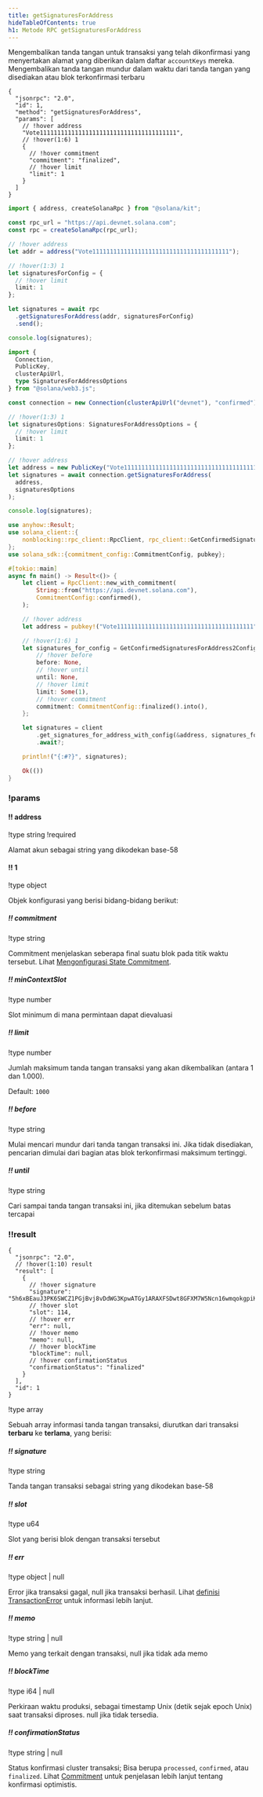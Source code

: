 ```yaml
---
title: getSignaturesForAddress
hideTableOfContents: true
h1: Metode RPC getSignaturesForAddress
---
```


Mengembalikan tanda tangan untuk transaksi yang telah dikonfirmasi yang
menyertakan alamat yang diberikan dalam daftar `accountKeys` mereka.
Mengembalikan tanda tangan mundur dalam waktu dari tanda tangan yang disediakan
atau blok terkonfirmasi terbaru

<APIMethod>

```jsonc !!request curl
{
  "jsonrpc": "2.0",
  "id": 1,
  "method": "getSignaturesForAddress",
  "params": [
    // !hover address
    "Vote111111111111111111111111111111111111111",
    // !hover(1:6) 1
    {
      // !hover commitment
      "commitment": "finalized",
      // !hover limit
      "limit": 1
    }
  ]
}
```

```ts !!request title="Kit"
import { address, createSolanaRpc } from "@solana/kit";

const rpc_url = "https://api.devnet.solana.com";
const rpc = createSolanaRpc(rpc_url);

// !hover address
let addr = address("Vote111111111111111111111111111111111111111");

// !hover(1:3) 1
let signaturesForConfig = {
  // !hover limit
  limit: 1
};

let signatures = await rpc
  .getSignaturesForAddress(addr, signaturesForConfig)
  .send();

console.log(signatures);
```

```ts !!request title="web3.js"
import {
  Connection,
  PublicKey,
  clusterApiUrl,
  type SignaturesForAddressOptions
} from "@solana/web3.js";

const connection = new Connection(clusterApiUrl("devnet"), "confirmed");

// !hover(1:3) 1
let signaturesOptions: SignaturesForAddressOptions = {
  // !hover limit
  limit: 1
};

// !hover address
let address = new PublicKey("Vote111111111111111111111111111111111111111");
let signatures = await connection.getSignaturesForAddress(
  address,
  signaturesOptions
);

console.log(signatures);
```

```rs !!request title="Rust"
use anyhow::Result;
use solana_client::{
    nonblocking::rpc_client::RpcClient, rpc_client::GetConfirmedSignaturesForAddress2Config,
};
use solana_sdk::{commitment_config::CommitmentConfig, pubkey};

#[tokio::main]
async fn main() -> Result<()> {
    let client = RpcClient::new_with_commitment(
        String::from("https://api.devnet.solana.com"),
        CommitmentConfig::confirmed(),
    );

    // !hover address
    let address = pubkey!("Vote111111111111111111111111111111111111111");

    // !hover(1:6) 1
    let signatures_for_config = GetConfirmedSignaturesForAddress2Config {
        // !hover before
        before: None,
        // !hover until
        until: None,
        // !hover limit
        limit: Some(1),
        // !hover commitment
        commitment: CommitmentConfig::finalized().into(),
    };

    let signatures = client
        .get_signatures_for_address_with_config(&address, signatures_for_config)
        .await?;

    println!("{:#?}", signatures);

    Ok(())
}
```

### !params

#### !! address

!type string !required

Alamat akun sebagai string yang dikodekan base-58

#### !! 1

!type object

Objek konfigurasi yang berisi bidang-bidang berikut:

##### !! commitment

!type string

Commitment menjelaskan seberapa final suatu blok pada titik waktu tersebut.
Lihat [Mengonfigurasi State Commitment](/docs/rpc#configuring-state-commitment).

##### !! minContextSlot

!type number

Slot minimum di mana permintaan dapat dievaluasi

##### !! limit

!type number

Jumlah maksimum tanda tangan transaksi yang akan dikembalikan (antara 1 dan
1.000).

Default: `1000`

##### !! before

!type string

Mulai mencari mundur dari tanda tangan transaksi ini. Jika tidak disediakan,
pencarian dimulai dari bagian atas blok terkonfirmasi maksimum tertinggi.

##### !! until

!type string

Cari sampai tanda tangan transaksi ini, jika ditemukan sebelum batas tercapai

### !!result

```jsonc !response
{
  "jsonrpc": "2.0",
  // !hover(1:10) result
  "result": [
    {
      // !hover signature
      "signature": "5h6xBEauJ3PK6SWCZ1PGjBvj8vDdWG3KpwATGy1ARAXFSDwt8GFXM7W5Ncn16wmqokgpiKRLuS83KUxyZyv2sUYv",
      // !hover slot
      "slot": 114,
      // !hover err
      "err": null,
      // !hover memo
      "memo": null,
      // !hover blockTime
      "blockTime": null,
      // !hover confirmationStatus
      "confirmationStatus": "finalized"
    }
  ],
  "id": 1
}
```

!type array

Sebuah array informasi tanda tangan transaksi, diurutkan dari transaksi
**terbaru** ke **terlama**, yang berisi:

##### !! signature

!type string

Tanda tangan transaksi sebagai string yang dikodekan base-58

##### !! slot

!type u64

Slot yang berisi blok dengan transaksi tersebut

##### !! err

!type object | null

Error jika transaksi gagal, null jika transaksi berhasil. Lihat
[definisi TransactionError](https://github.com/solana-labs/solana/blob/c0c60386544ec9a9ec7119229f37386d9f070523/sdk/src/transaction/error.rs#L13)
untuk informasi lebih lanjut.

##### !! memo

!type string | null

Memo yang terkait dengan transaksi, null jika tidak ada memo

##### !! blockTime

!type i64 | null

Perkiraan waktu produksi, sebagai timestamp Unix (detik sejak epoch Unix) saat
transaksi diproses. null jika tidak tersedia.

##### !! confirmationStatus

!type string | null

Status konfirmasi cluster transaksi; Bisa berupa `processed`, `confirmed`, atau
`finalized`. Lihat [Commitment](/docs/rpc/#configuring-state-commitment) untuk
penjelasan lebih lanjut tentang konfirmasi optimistis.

</APIMethod>

